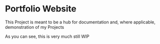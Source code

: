 # Portfolio Website

This Project is meant to be a hub for documentation and, where applicable, demonstration of my Projects

As you can see, this is very much still WIP